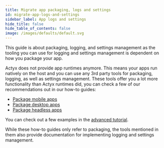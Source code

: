 ```yaml
---
title: Migrate app packaging, logs and settings
id: migrate-app-logs-and-settings
sidebar_label: App logs and settings
hide_title: false
hide_table_of_contents: false
image: /images/defaults/default.svg
---
```


This guide is about packaging, logging, and settings management as the tooling you can use for logging and settings management is dependent on how you package your app.

Actyx does not provide app runtimes anymore. 
This means your apps run natively on the host and you can use any 3rd party tools for packaging, logging, as well as settings management. 
These tools offer you a lot more functionality than Actyx runtimes did, you can check a few of our recommendations out in our how-to guides:

- [Package mobile apps](../packaging/mobile-apps.mdx)
- [Package desktop apps](../packaging/desktop-apps.mdx)
- [Package headless apps](../packaging/headless-apps.mdx)

You can check out a few examples in the [advanced tutorial](../../tutorials/advanced-tutorial/introduction.mdx).

While these how-to guides only refer to packaging, the tools mentioned in them also provide documentation for implementing logging and settings management.

